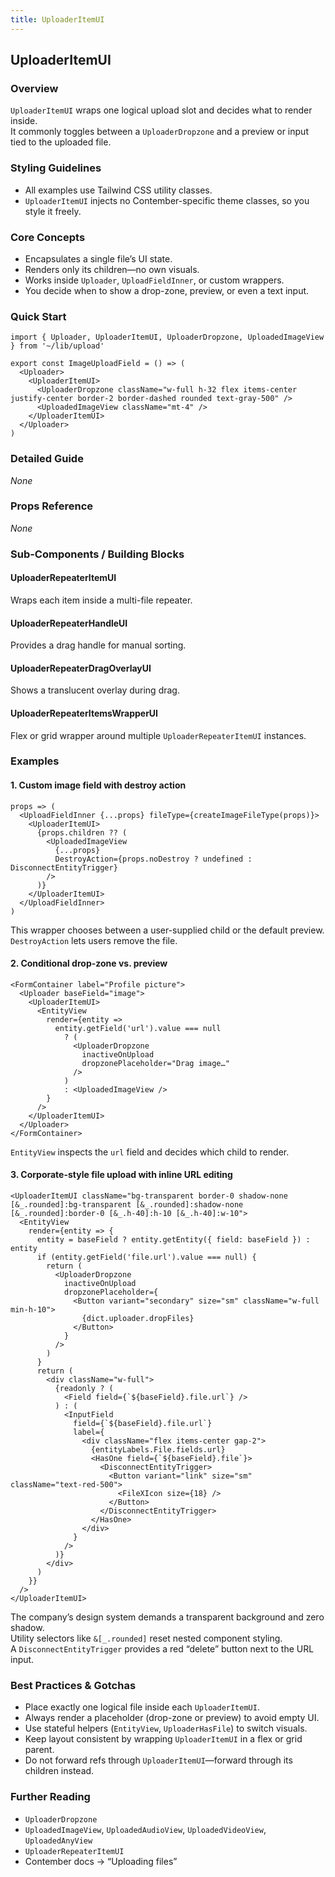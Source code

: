 ```yaml
---
title: UploaderItemUI
---
```


<!-- Edited by human: false -->
<!-- Examples count: 2 -->
<!-- Source examples: 0 -->
<!-- Playground examples: 0 -->
<!-- External examples: 2 -->
<!-- Import examples: 2 -->

## UploaderItemUI

### Overview
`UploaderItemUI` wraps one logical upload slot and decides what to render inside.  
It commonly toggles between a `UploaderDropzone` and a preview or input tied to the uploaded file.

### Styling Guidelines
* All examples use Tailwind CSS utility classes.  
* `UploaderItemUI` injects no Contember-specific theme classes, so you style it freely.

### Core Concepts
* Encapsulates a single file’s UI state.
* Renders only its children—no own visuals.
* Works inside `Uploader`, `UploadFieldInner`, or custom wrappers.
* You decide when to show a drop-zone, preview, or even a text input.

### Quick Start
```tsx
import { Uploader, UploaderItemUI, UploaderDropzone, UploadedImageView } from '~/lib/upload'

export const ImageUploadField = () => (
  <Uploader>
    <UploaderItemUI>
      <UploaderDropzone className="w-full h-32 flex items-center justify-center border-2 border-dashed rounded text-gray-500" />
      <UploadedImageView className="mt-4" />
    </UploaderItemUI>
  </Uploader>
)
```

### Detailed Guide
_None_

### Props Reference
_None_

### Sub-Components / Building Blocks
#### UploaderRepeaterItemUI
Wraps each item inside a multi-file repeater.

#### UploaderRepeaterHandleUI
Provides a drag handle for manual sorting.

#### UploaderRepeaterDragOverlayUI
Shows a translucent overlay during drag.

#### UploaderRepeaterItemsWrapperUI
Flex or grid wrapper around multiple `UploaderRepeaterItemUI` instances.

### Examples
#### 1. Custom image field with destroy action
```tsx
props => (
  <UploadFieldInner {...props} fileType={createImageFileType(props)}>
    <UploaderItemUI>
      {props.children ?? (
        <UploadedImageView
          {...props}
          DestroyAction={props.noDestroy ? undefined : DisconnectEntityTrigger}
        />
      )}
    </UploaderItemUI>
  </UploadFieldInner>
)
```
This wrapper chooses between a user-supplied child or the default preview.  
`DestroyAction` lets users remove the file.

#### 2. Conditional drop-zone vs. preview
```tsx
<FormContainer label="Profile picture">
  <Uploader baseField="image">
    <UploaderItemUI>
      <EntityView
        render={entity =>
          entity.getField('url').value === null
            ? (
              <UploaderDropzone
                inactiveOnUpload
                dropzonePlaceholder="Drag image…"
              />
            )
            : <UploadedImageView />
        }
      />
    </UploaderItemUI>
  </Uploader>
</FormContainer>
```
`EntityView` inspects the `url` field and decides which child to render.

#### 3. Corporate-style file upload with inline URL editing
```tsx
<UploaderItemUI className="bg-transparent border-0 shadow-none [&_.rounded]:bg-transparent [&_.rounded]:shadow-none [&_.rounded]:border-0 [&_.h-40]:h-10 [&_.h-40]:w-10">
  <EntityView
    render={entity => {
      entity = baseField ? entity.getEntity({ field: baseField }) : entity
      if (entity.getField('file.url').value === null) {
        return (
          <UploaderDropzone
            inactiveOnUpload
            dropzonePlaceholder={
              <Button variant="secondary" size="sm" className="w-full min-h-10">
                {dict.uploader.dropFiles}
              </Button>
            }
          />
        )
      }
      return (
        <div className="w-full">
          {readonly ? (
            <Field field={`${baseField}.file.url`} />
          ) : (
            <InputField
              field={`${baseField}.file.url`}
              label={
                <div className="flex items-center gap-2">
                  {entityLabels.File.fields.url}
                  <HasOne field={`${baseField}.file`}>
                    <DisconnectEntityTrigger>
                      <Button variant="link" size="sm" className="text-red-500">
                        <FileXIcon size={18} />
                      </Button>
                    </DisconnectEntityTrigger>
                  </HasOne>
                </div>
              }
            />
          )}
        </div>
      )
    }}
  />
</UploaderItemUI>
```
The company’s design system demands a transparent background and zero shadow.  
Utility selectors like `&[_.rounded]` reset nested component styling.  
A `DisconnectEntityTrigger` provides a red “delete” button next to the URL input.

### Best Practices & Gotchas
* Place exactly one logical file inside each `UploaderItemUI`.
* Always render a placeholder (drop-zone or preview) to avoid empty UI.
* Use stateful helpers (`EntityView`, `UploaderHasFile`) to switch visuals.
* Keep layout consistent by wrapping `UploaderItemUI` in a flex or grid parent.
* Do not forward refs through `UploaderItemUI`—forward through its children instead.

### Further Reading
* `UploaderDropzone`
* `UploadedImageView`, `UploadedAudioView`, `UploadedVideoView`, `UploadedAnyView`
* `UploaderRepeaterItemUI`
* Contember docs → “Uploading files”

<!-- End of Generated Documentation -->